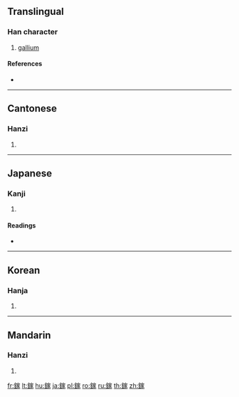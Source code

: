 {{character info/new}}
{{also|镓}}
==Translingual==

===Han character===
{{Han char|rn=167|rad=金|as=10|sn=18|four=83132|canj=CJMO,XXCJM}}

# [[gallium]]

====References====
* {{Han ref|kx=1318.281|dkj=40761|hdz=64245.040|uh=93B5|ud=37813|bh=F153|bd=61779}}

----

==Cantonese==

===Hanzi===
{{yue-hanzi|jyut=|y=ga1|sim=镓}}

# {{defn|lang=yue|sort=金10}}

----

==Japanese==

===Kanji===
{{ja-kanji|grade=|rs=金10}}

# {{defn|lang=ja|sort=金10}}

====Readings====
* {{ja-readings|on=[[か]] (ka)|kun=[[がりゅうむ]] (garyuumu)}}

----

==Korean==

===Hanja===
{{ko-hanja|hangeul=가|eumhun=|rv=ga|mr=ka|y=ka}}

# {{defn|lang=ko|sort=金10}}

----

==Mandarin==

===Hanzi===
{{cmn-hanzi|sim=镓|pin=[[jiā]] ([[jia1]])|wg=chia<sup>1</sup>}}

# {{defn|lang=cmn|sort=金10}}

[[fr:鎵]]
[[lt:鎵]]
[[hu:鎵]]
[[ja:鎵]]
[[pl:鎵]]
[[ro:鎵]]
[[ru:鎵]]
[[th:鎵]]
[[zh:鎵]]